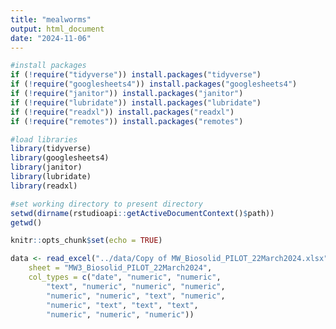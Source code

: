 ```yaml
---
title: "mealworms"
output: html_document
date: "2024-11-06"
---
```


```r
#install packages
if (!require("tidyverse")) install.packages("tidyverse")
if (!require("googlesheets4")) install.packages("googlesheets4")
if (!require("janitor")) install.packages("janitor")
if (!require("lubridate")) install.packages("lubridate")
if (!require("readxl")) install.packages("readxl")
if (!require("remotes")) install.packages("remotes")

#load libraries
library(tidyverse)
library(googlesheets4)
library(janitor)
library(lubridate)
library(readxl)

#set working directory to present directory
setwd(dirname(rstudioapi::getActiveDocumentContext()$path))
getwd()

knitr::opts_chunk$set(echo = TRUE)
```
```r
data <- read_excel("../data/Copy of MW_Biosolid_PILOT_22March2024.xlsx", 
    sheet = "MW3_Biosolid_PILOT_22March2024", 
    col_types = c("date", "numeric", "numeric", 
        "text", "numeric", "numeric", "numeric", 
        "numeric", "numeric", "text", "numeric", 
        "numeric", "text", "text", "text", 
        "numeric", "numeric", "numeric"))
```

